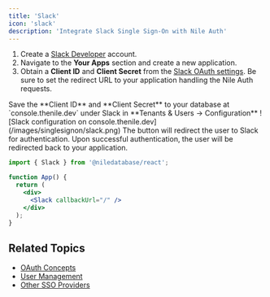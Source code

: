 ```yaml
---
title: 'Slack'
icon: 'slack'
description: 'Integrate Slack Single Sign-On with Nile Auth'
---
```


<Steps>
<Step title="Setup Slack Developer Portal">  

1. Create a [Slack Developer](https://api.slack.com/apps) account.
2. Navigate to the **Your Apps** section and create a new application.
3. Obtain a **Client ID** and **Client Secret** from the [Slack OAuth settings](https://api.slack.com/apps). Be sure to set the redirect URL to your application handling the Nile Auth requests.

</Step>
<Step title="Save Client ID and Client Secret in Nile">
Save the **Client ID** and **Client Secret** to your database at `console.thenile.dev` under Slack in **Tenants & Users -> Configuration**  
![Slack configuration on console.thenile.dev](/images/singlesignon/slack.png)
</Step>
<Step title="Add the `Slack` button to your login page">
The button will redirect the user to Slack for authentication. Upon successful authentication, the user will be redirected back to your application.

```jsx
import { Slack } from '@niledatabase/react';

function App() {
  return (
    <div>
      <Slack callbackUrl="/" />
    </div>
  );
}
```
</Step>
</Steps>

## Related Topics

- [OAuth Concepts](/auth/concepts/oauth)
- [User Management](/auth/concepts/users)
- [Other SSO Providers](/auth/singlesignon/google) 